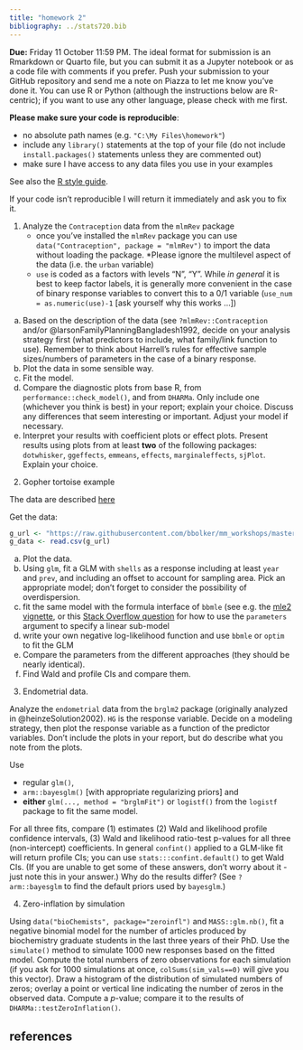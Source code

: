 ```yaml
---
title: "homework 2"
bibliography: ../stats720.bib
---
```


**Due:** Friday 11 October 11:59 PM. The ideal format for submission is an Rmarkdown or Quarto file, but you can submit it as a Jupyter notebook or as a code file with comments if you prefer. Push your submission to your GitHub repository and send me a note on Piazza to let me know you've done it. You can use R or Python (although the instructions below are R-centric); if you want to use any other language, please check with me first.

**Please make sure your code is reproducible**:

* no absolute path names (e.g. `"C:\My Files\homework"`)
* include any `library()` statements at the top of your file (do not include `install.packages()` statements unless they are commented out)
* make sure I have access to any data files you use in your examples

See also the [R style guide](https://bbolker.github.io/stats720/R_style.html).

If your code isn't reproducible I will return it immediately and ask you to fix it.

1. Analyze the `Contraception` data from the `mlmRev` package 
   * once you've installed the `mlmRev` package you can use `data("Contraception", package = "mlmRev")` to import the data without loading the package. *Please ignore the multilevel aspect of the data (i.e. the `urban` variable)
   * `use` is coded as a factors with levels "N", "Y". While *in general* it is best to keep factor labels, it is generally more convenient in the case of binary response variables to convert this to a 0/1 variable (`use_num = as.numeric(use)-1` [ask yourself why this works ...])

a. Based on the description of the data (see `?mlmRev::Contraception` and/or @larsonFamilyPlanningBangladesh1992, decide on your analysis strategy first (what predictors to include, what family/link function to use). Remember to think about Harrell's rules for effective sample sizes/numbers of parameters in the case of a binary response.
b. Plot the data in some sensible way.
c. Fit the model.
d. Compare the diagnostic plots from base R, from `performance::check_model()`, and from `DHARMa`. Only include one (whichever you think is best) in your report; explain your choice. Discuss any differences that seem interesting or important. Adjust your model if necessary.
e. Interpret your results with coefficient plots or effect plots. Present results using plots from at least **two** of the following packages: `dotwhisker`, `ggeffects`, `emmeans`, `effects`, `marginaleffects`, `sjPlot`. Explain your choice.

2. Gopher tortoise example

The data are described [here](./data.html#gopher-tortoises)

Get the data:

```r
g_url <- "https://raw.githubusercontent.com/bbolker/mm_workshops/master/data/gopherdat2.csv"
g_data <- read.csv(g_url)
```

a. Plot the data.
b. Using `glm`, fit a GLM with `shells` as a response including at least `year` and `prev`, and including an offset to account for sampling area. Pick an appropriate model; don't forget to consider the possibility of overdispersion.
c. fit the same model with the formula interface of `bbmle` (see e.g. the [mle2 vignette](https://cran.r-project.org/web/packages/bbmle/vignettes/mle2.pdf), or this [Stack Overflow question](https://stackoverflow.com/questions/68686004/how-to-do-negative-binomial-regression-with-the-rms-package-in-r/68703392#68703392) for how to use the `parameters` argument to specify a linear sub-model
d. write your own negative log-likelihood function and use `bbmle` or `optim` to fit the GLM
e. Compare the parameters from the different approaches (they should be nearly identical). 
f. Find Wald and profile CIs and compare them.

3. Endometrial data.

Analyze the `endometrial` data from the `brglm2` package (originally analyzed in @heinzeSolution2002). `HG` is the response variable. Decide on a modeling strategy, then plot the response variable as a function of the predictor variables. Don't include the plots in your report, but do describe what you note from the plots.


Use 

* regular `glm()`, 
* `arm::bayesglm()` [with appropriate regularizing priors] and 
* **either** `glm(..., method = "brglmFit")` or `logistf()` from the `logistf` package to fit the same model. 

For all three fits, compare (1) estimates (2) Wald and likelihood profile confidence intervals, (3) Wald and likelihood ratio-test p-values for all three (non-intercept) coefficients. In general `confint()` applied to a GLM-like fit will return profile CIs; you can use `stats:::confint.default()` to get Wald CIs. (If you are unable to get some of these answers, don't worry about it - just note this in your answer.) Why do the results differ? (See `?arm::bayesglm` to find the default priors used by `bayesglm`.)

4. Zero-inflation by simulation

Using `data("bioChemists", package="zeroinfl")` and `MASS::glm.nb()`, fit a negative binomial model for the number of articles produced by biochemistry graduate students in the last three years of their PhD. Use the `simulate()` method to simulate 1000 new responses based on the fitted model.  Compute the total numbers of zero observations for each simulation (if you ask for 1000 simulations at once, `colSums(sim_vals==0)` will give you this vector). Draw a histogram of the distribution of simulated numbers of zeros; overlay a point or vertical line indicating the number of zeros in the observed data. Compute a $p$-value; compare it to the results of `DHARMa::testZeroInflation()`.

## references

